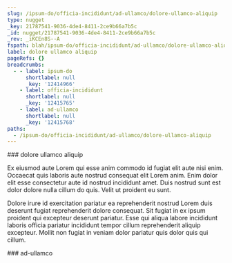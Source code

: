 ```yaml
---
slug: /ipsum-do/officia-incididunt/ad-ullamco/dolore-ullamco-aliquip
type: nugget
_key: 21787541-9036-4de4-8411-2ce9b66a7b5c
_id: nugget/21787541-9036-4de4-8411-2ce9b66a7b5c
_rev: _iKCEn8S--A
fspath: blah/ipsum-do/officia-incididunt/ad-ullamco/dolore-ullamco-aliquip.md
label: dolore ullamco aliquip
pageRefs: {}
breadcrumbs:
  - - label: ipsum-do
      shortlabel: null
      _key: '12414966'
    - label: officia-incididunt
      shortlabel: null
      _key: '12415765'
    - label: ad-ullamco
      shortlabel: null
      _key: '12415768'
paths:
  - /ipsum-do/officia-incididunt/ad-ullamco/dolore-ullamco-aliquip
---
```


<NuggetArea>
<Nugget slug="/ipsum-do/officia-incididunt/ad-ullamco/dolore-ullamco-aliquip" type="nugget" _key="21787541-9036-4de4-8411-2ce9b66a7b5c" _id="nugget/21787541-9036-4de4-8411-2ce9b66a7b5c" _rev="_iKCEn8S--A" fspath="blah/ipsum-do/officia-incididunt/ad-ullamco/dolore-ullamco-aliquip.md" label="dolore ullamco aliquip" paths="/ipsum-do/officia-incididunt/ad-ullamco/dolore-ullamco-aliquip">
<NuggetBody>
### dolore ullamco aliquip

Ex eiusmod aute Lorem qui esse anim commodo id fugiat elit aute nisi enim. Occaecat quis laboris aute nostrud consequat elit Lorem anim. Enim dolor elit esse consectetur aute id nostrud incididunt amet. Duis nostrud sunt est dolor dolore nulla cillum do quis. Velit ut proident eu sunt.

Dolore irure id exercitation pariatur ea reprehenderit nostrud Lorem duis deserunt fugiat reprehenderit dolore consequat. Sit fugiat in ex ipsum proident qui excepteur deserunt pariatur. Esse qui aliqua labore incididunt laboris officia pariatur incididunt tempor cillum reprehenderit aliquip excepteur. Mollit non fugiat in veniam dolor pariatur quis dolor quis qui cillum.

</NuggetBody>
<Breadcrumbs>
<Crumbs>
<Crumb _key="12414966" label="ipsum-do" /><Crumb _key="12415765" label="officia-incididunt" /><Crumb _key="12415768" label="ad-ullamco" />
</Crumbs>
</Breadcrumbs>
</Nugget>

<NuggetsInbound>
</NuggetsInbound>
<NuggetsOutbound>
</NuggetsOutbound>
</NuggetArea>
<PassagesInbound>
<Passage direction="inbound" type="passage" _key="12415768" _id="passage/12415768" _rev="_iKCEn8S---" label="ad-ullamco" passage="ad-ullamco" fspath="blah/ipsum-do/officia-incididunt/ad-ullamco" paths="/ipsum-do/officia-incididunt/ad-ullamco" slug="/ipsum-do/officia-incididunt/ad-ullamco">
<NuggetBody>
### ad-ullamco

</NuggetBody>
<Breadcrumbs>
<Crumbs>
<Crumb _key="12414966" label="ipsum-do" /><Crumb _key="12415765" label="officia-incididunt" />
</Crumbs>
</Breadcrumbs>
</Passage>

</PassagesInbound>
<PassagesOutbound>
</PassagesOutbound>